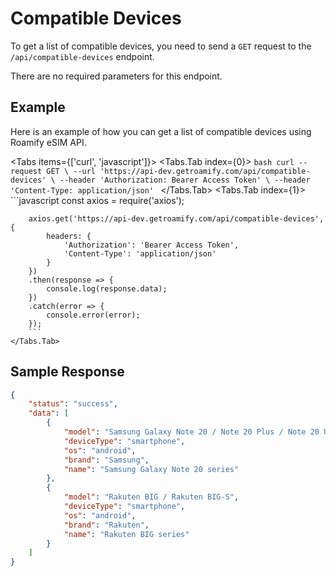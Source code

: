 
<NextSeo description="How to get a list of compatible devices with Roamify eSIM API?" title="Compatible Devices" />

# Compatible Devices
To get a list of compatible devices, you need to send a `GET` request to the `/api/compatible-devices` endpoint.

There are no required parameters for this endpoint.

## Example
Here is an example of how you can get a list of compatible devices using Roamify eSIM API.

<Tabs items={['curl', 'javascript']}>
    <Tabs.Tab index={0}>
        ```bash
        curl --request GET \
        --url 'https://api-dev.getroamify.com/api/compatible-devices' \
        --header 'Authorization: Bearer Access Token' \
        --header 'Content-Type: application/json'
        ```
    </Tabs.Tab>
    <Tabs.Tab index={1}>
        ```javascript
        const axios = require('axios');

        axios.get('https://api-dev.getroamify.com/api/compatible-devices', {
            headers: {
                'Authorization': 'Bearer Access Token',
                'Content-Type': 'application/json'
            }
        })
        .then(response => {
            console.log(response.data);
        })
        .catch(error => {
            console.error(error);
        });
        ```
    </Tabs.Tab>
</Tabs>

## Sample Response
```json
{
	"status": "success",
	"data": [
		{
			"model": "Samsung Galaxy Note 20 / Note 20 Plus / Note 20 Ultra",
			"deviceType": "smartphone",
			"os": "android",
			"brand": "Samsung",
			"name": "Samsung Galaxy Note 20 series"
		},
		{
			"model": "Rakuten BIG / Rakuten BIG-S",
			"deviceType": "smartphone",
			"os": "android",
			"brand": "Rakuten",
			"name": "Rakuten BIG series"
		}
    ]
}
```